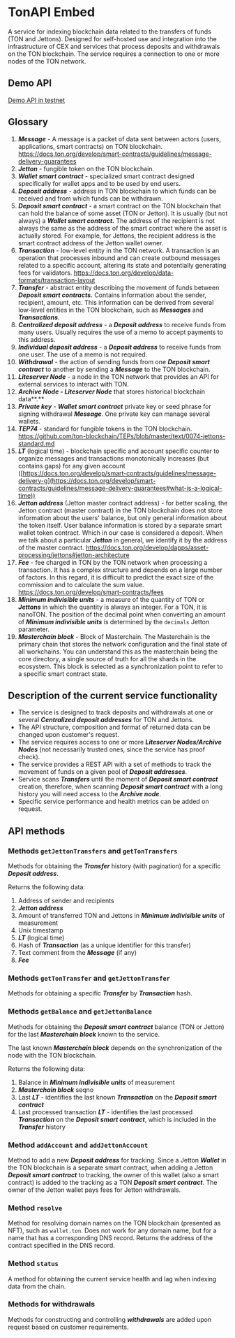 # TonAPI Embed

A service for indexing blockchain data related to the transfers of funds (TON and Jettons).
Designed for self-hosted use and integration into the infrastructure of CEX and services that process deposits and withdrawals on the TON blockchain.
The service requires a connection to one or more nodes of the TON network.

## Demo API
[Demo API in testnet](https://demo-embed.tonapi.io/)

## Glossary 
1. ***Message*** - A message is a packet of data sent between actors (users, applications, smart contracts) on TON blockchain. https://docs.ton.org/develop/smart-contracts/guidelines/message-delivery-guarantees
2. ***Jetton*** - fungible token on the TON blockchain.
3. ***Wallet smart contract*** - specialized smart contract designed specifically for wallet apps and to be used by end users.
4. ***Deposit address*** - address in TON blockchain to which funds can be received and from which funds can be withdrawn.
5. ***Deposit smart contract*** - a smart contract on the TON blockchain that can hold the balance of some asset (TON or Jetton). It is usually (but not always) a ***Wallet smart contract.*** The address of the recipient is not always the same as the address of the smart contract where the asset is actually stored. For example, for Jettons, the recipient address is the smart contract address of the Jetton wallet owner.
6. ***Transaction*** - low-level entity in the TON network. A transaction is an operation that processes inbound and can create outbound messages related to a specific account, altering its state and potentially generating fees for validators. https://docs.ton.org/develop/data-formats/transaction-layout
7. ***Transfer*** - abstract entity describing the movement of funds between ***Deposit smart contracts.*** Contains information about the sender, recipient, amount, etc. This information can be derived from several low-level entities in the TON blockchain, such as ***Messages*** and ***Transactions***.
8. ***Сentralized deposit address*** - a ***Deposit address*** to receive funds from many users. Usually requires the use of a memo to accept payments to this address.
9. ***Individual deposit address*** - a ***Deposit address*** to receive funds from one user. The use of a memo is not required.
10. ***Withdrawal*** - the action of sending funds from one ***Deposit smart contract*** to another by sending a ***Message*** to the TON blockchain.
11. ***Liteserver Node*** - a node in the TON network that provides an API for external services to interact with TON.
12. ***Archive Node* - *Liteserver Node*** that stores historical blockchain data**.**
13. ***Private key*** - ***Wallet smart contract*** private key or seed phrase for signing withdrawal ***Message***. One private key can manage several wallets.
14. ***TEP74*** - standard for fungible tokens in the TON blockchain. https://github.com/ton-blockchain/TEPs/blob/master/text/0074-jettons-standard.md
15. ***LT*** (logical time) - blockchain specific and account specific counter to organize messages and transactions monotonically increases (but contains gaps) for any given account ([https://docs.ton.org/develop/smart-contracts/guidelines/message-delivery-g](https://docs.ton.org/develop/smart-contracts/guidelines/message-delivery-guarantees#what-is-a-logical-time))
16. ***Jetton address*** (Jetton master contract address) - for better scaling, the Jetton contract (master contract) in the TON blockchain does not store information about the users' balance, but only general information about the token itself. User balance information is stored by a separate smart wallet token contract. Which in our case is considered a deposit.
    When we talk about a particular ***Jetton*** in general, we identify it by the address of the master contract. https://docs.ton.org/develop/dapps/asset-processing/jettons#jetton-architecture
17. ***Fee*** - fee charged in TON by the TON network when processing a transaction. It has a complex structure and depends on a large number of factors. In this regard, it is difficult to predict the exact size of the commission and to calculate the sum value. https://docs.ton.org/develop/smart-contracts/fees
18. ***Minimum indivisible units*** - a measure of the quantity of TON or ***Jettons*** in which the quantity is always an integer. For a TON, it is nanoTON. The position of the decimal point when converting an amount of ***Minimum indivisible units*** is determined by the `decimals` Jetton parameter.
19. ***Masterchain block*** - Block of Masterchain. The Masterchain is the primary chain that stores the network configuration and the final state of all workchains. You can understand this as the masterchain being the core directory, a single source of truth for all the shards in the ecosystem. This block is selected as a synchronization point to refer to a specific smart contract state.

## Description of the current service functionality

- The service is designed to track deposits and withdrawals at one or several ***Centralized deposit addresses*** for TON and Jettons.
- The API structure, composition and format of returned data can be changed upon customer's request.
- The service requires access to one or more ***Liteserver Nodes/Archive Nodes*** (not necessarily trusted ones, since the service has proof check).
- The service provides a REST API with a set of methods to track the movement of funds on a given pool of ***Deposit addresses***.
- Service scans ***Transfers*** until the moment of ***Deposit smart contract*** creation, therefore, when scanning ***Deposit smart contract*** with a long history you will need access to the ***Archive node***.
- Specific service performance and health metrics can be added on request.

## API methods

### Methods **`getJettonTransfers` and `getTonTransfers`**

Methods for obtaining the ***Transfer*** history (with pagination) for a specific ***Deposit address***.

Returns the following data:

1. Address of sender and recipients
2. ***Jetton address***
3. Amount of transferred TON and Jettons in ***Minimum indivisible units*** of measurement
4. Unix timestamp
5. ***LT*** (logical time)
6. Hash of ***Transaction*** (as a unique identifier for this transfer)
7. Text comment from the ***Message*** (if any)
8. ***Fee***

### Methods **`getTonTransfer` and `getJettonTransfer`**

Methods for obtaining a specific ***Transfer*** by ***Transaction*** hash.

### Methods **`getBalance` and `getJettonBalance`**

Methods for obtaining the ***Deposit smart contract*** balance (TON or Jetton) for the last ***Masterchain block*** known to the service.

The last known ***Masterchain block*** depends on the synchronization of the node with the TON blockchain.

Returns the following data:

1. Balance in ***Minimum indivisible units*** of measurement
2. ***Masterchain block*** seqno
3. Last ***LT*** - identifies the last known ***Transaction*** on the ***Deposit smart contract***
4. Last processed transaction ***LT*** - identifies the last processed ***Transaction*** on the ***Deposit smart contract***, which is included in the ***Transfer*** history

### Method `addAccount` and **`addJettonAccount`**

Method to add a new ***Deposit address*** for tracking. Since a Jetton ***Wallet*** in the TON blockchain is a separate smart contract, when adding a Jetton ***Deposit smart contract*** to tracking, the owner of this wallet (also a smart contract) is added to the tracking as a TON ***Deposit smart contract***. The owner of the Jetton wallet pays fees for Jetton withdrawals.

### Method `resolve`

Method for resolving domain names on the TON blockchain (presented as NFT), such as `wallet.ton`. Does not work for any domain name, but for a name that has a corresponding DNS record. Returns the address of the contract specified in the DNS record.

### Method `status`

A method for obtaining the current service health and lag when indexing data from the chain.

### Methods for withdrawals

Methods for constructing and controlling ***withdrawals*** are added upon request based on customer requirements.